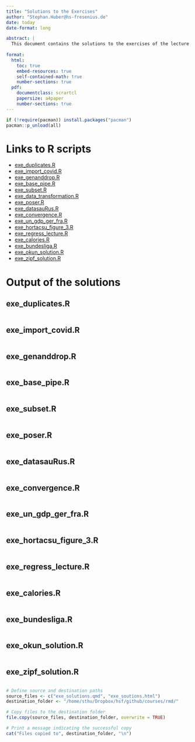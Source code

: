 ```yaml
---
title: "Solutions to the Exercises"
author: "Stephan.Huber@hs-fresenius.de"
date: today
date-format: long

abstract: |
  This document contains the solutions to the exercises of the lecture notes found  [here](https://hubchev.github.io/ds/). 
  
format:
  html:
    toc: true
    embed-resources: true
    self-contained-math: true
    number-sections: true
  pdf:
    documentclass: scrartcl
    papersize: a4paper
    number-sections: true
---
```


```r
if (!require(pacman)) install.packages("pacman")
pacman::p_unload(all)
```


# Links to R scripts

- [exe_duplicates.R](https://raw.githubusercontent.com/hubchev/courses/main/scr/exe_duplicates.R)
- [exe_import_covid.R](https://raw.githubusercontent.com/hubchev/courses/main/scr/exe_import_covid.R)
- [exe_genanddrop.R](https://raw.githubusercontent.com/hubchev/courses/main/scr/exe_genanddrop.R)
- [exe_base_pipe.R](https://raw.githubusercontent.com/hubchev/courses/main/scr/exe_base_pipe.R)
- [exe_subset.R](https://raw.githubusercontent.com/hubchev/courses/main/scr/exe_subset.R)
- [exe_data_transformation.R](https://raw.githubusercontent.com/hubchev/courses/main/scr/exe_data_transformation.R)
- [exe_poser.R](https://raw.githubusercontent.com/hubchev/courses/main/scr/exe_poser.R)
- [exe_datasauRus.R](https://raw.githubusercontent.com/hubchev/courses/main/scr/exe_datasauRus.R)
- [exe_convergence.R](https://raw.githubusercontent.com/hubchev/courses/main/scr/exe_convergence.R)
- [exe_un_gdp_ger_fra.R](https://raw.githubusercontent.com/hubchev/courses/main/scr/exe_un_gdp_ger_fra.R)
- [exe_hortacsu_figure_3.R](https://raw.githubusercontent.com/hubchev/courses/main/scr/exe_hortacsu_figure_3.R) 
- [exe_regress_lecture.R](https://raw.githubusercontent.com/hubchev/courses/main/scr/exe_regress_lecture.R)
- [exe_calories.R](https://raw.githubusercontent.com/hubchev/courses/main/scr/exe_calories.R)
- [exe_bundesliga.R](https://raw.githubusercontent.com/hubchev/courses/main/scr/exe_bundesliga.R)
- [exe_okun_solution.R](https://raw.githubusercontent.com/hubchev/courses/main/scr/exe_okun_solution.R)
- [exe_zipf_solution.R](https://raw.githubusercontent.com/hubchev/courses/main/scr/exe_zipf_solution.R)

# Output of the solutions

## exe_duplicates.R

```r
```


## exe_import_covid.R

```r
```


## exe_genanddrop.R

```r
```

## exe_base_pipe.R

```r
```

## exe_subset.R

```r
```

## exe_poser.R

```r
```

## exe_datasauRus.R

```r
```

## exe_convergence.R

```r
```

## exe_un_gdp_ger_fra.R

```r
```

## exe_hortacsu_figure_3.R

```r
```

## exe_regress_lecture.R

```r
```

## exe_calories.R

```r
```

## exe_bundesliga.R

```r
```

## exe_okun_solution.R

```r
```

## exe_zipf_solution.R

```r
```




```r
# Define source and destination paths
source_files <- c("exe_solutions.qmd", "exe_soutions.html")
destination_folder <- "/home/sthu/Dropbox/hsf/github/courses/rmd/"

# Copy files to the destination folder
file.copy(source_files, destination_folder, overwrite = TRUE)

# Print a message indicating the successful copy
cat("Files copied to", destination_folder, "\n")

```



<!-- ```{r} -->
<!-- # Define the directory where files and directories are to be deleted -->
<!-- target_directory <- "/home/sthu/Dropbox/hsf/courses/ds/solutions/" -->

<!-- # Get all files and directories in the target directory -->
<!-- all_files_and_dirs <- list.files(path = target_directory, full.names = TRUE) -->

<!-- # Define the files to keep -->
<!-- files_to_keep <- c("exe_solutions.qmd", "exe_solutions.pdf", "exe_solutions.html") -->
<!-- files_to_keep <- sapply(files_to_keep, function(x) file.path(target_directory, x)) -->

<!-- # Exclude the files to keep from the list of all files and directories -->
<!-- files_and_dirs_to_delete <- setdiff(all_files_and_dirs, files_to_keep) -->

<!-- # Delete files and directories except the ones to keep -->
<!-- for (item in files_and_dirs_to_delete) { -->
<!--   if (file.exists(item)) { -->
<!--     if (file.info(item)$isdir) { -->
<!--       # If item is a directory, use unlink() with recursive = TRUE to delete -->
<!--       unlink(item, recursive = TRUE) -->
<!--     } else { -->
<!--       # If item is a file, use file.remove() to delete -->
<!--       file.remove(item) -->
<!--     } -->
<!--   } -->
<!-- } -->
<!-- ``` -->




